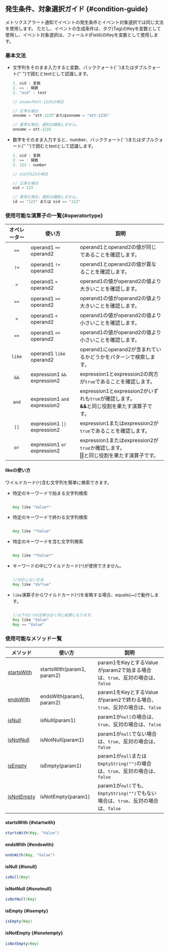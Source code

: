 ## 発生条件、対象選択ガイド {#condition-guide}

メトリクスアラート通知でイベントの発生条件とイベント対象選択では同じ文法を使用します。 ただし、イベントの生成条件は、タグ(Tag)のKeyを変数として使用し、イベント対象選択は、フィールド(Field)のKeyを変数として使用します。

### 基本文法

- 文字列をそのまま入力すると変数、バッククォート(' ')またはダブルクォート('' ")で囲むとtextとして認識します。

  ```java title='oid == "oid"'
  1. oid : 変数
  2. == : 関数
  3. "oid" : text
  ```

  ```java
  // onameがott-1235の場合

  // 正常な場合
  onname = 'ott-1235'またはonname = "ott-1235"

  // 異常な場合、通知は機能しません。
  onname = ott-1235
  ```

- 数字をそのまま入力すると、number、バッククォート(' ')またはダブルクォート('' '')で囲むとtextとして認識します。

  ```java title='oid == 123'
  1. oid : 変数
  2. == : 関数
  3. 123 : number
  ```

  ```java
  // oidが123の場合

  // 正常な場合
  oid = 123

  // 異常な場合、通知は機能しません。
  id == '123' または oid == '123'
  ```

### 使用可能な演算子の一覧{#operatortype}

|    オペレーター         | 使い方                                       | 説明                                                                                                      |
| :---------------: | ----------------------------------------- | ------------------------------------------------------------------------------------------------------- |
|    `==`           | operand1 `==` operand2                    | operand1とoperand2の値が同じであることを確認します。                                                                      |
|    `!=`           | operand1 `!=` operand2                    | operand1とoperand2の値が異なることを確認します。                                                                        |
|     `>`           | operand1 `>` operand2                     | operand1の値がoperand2の値より大きいことを確認します。                                                                     |
|    `>=`           | operand1 `>=` operand2                    | operand1の値がoperand2の値より大きいことを確認します。                                                                     |
|     `<`           | operand1 `<` operand2                     | operand1の値がoperand2の値より小さいことを確認します。                                                                     |
|    `<=`           | operand1 `<=` operand2                    | operand1の値がoperand2の値より小さいことを確認します。                                                                     |
|    `like`         | operand1 `like` operand2                  | operand1にoperand2が含まれているかどうかをパターンで検索します。                                                                |
|    `&&`           | expression1 `&&` expression2              | expression1とexpression2の両方が`true`であることを確認します。                                                           |
|    `and`          | expression1 `and` expression2             | expression1とexpression2がいずれも`true`が確認します。<br/><b>\&\&</b>と同じ役割を果たす演算子です。                                |
| <code>\|\|</code> | expression1 <code>\|\|</code> expression2 | expression1またはexpression2が`true`であることを確認します。                                                            |
|    `or`           | expression1 `or` expression2              | expression1またはexpression2が`true`か確認します。<br/><b>\|\|</b>と同じ役割を果たす演算子です。                                  |

#### likeの使い方

ワイルドカード(`*`)含む文字列を簡単に検索できます。

- 特定のキーワードで始まる文字列検索

  ```java

  Key like "Value*"

  ```

- 特定のキーワードで終わる文字列検索

  ```java

  Key like "*Value"

  ```

- 特定のキーワードを含む文字列検索

  ```java

  Key like "*Value*"

  ```

- キーワードの中にワイルドカード(`*`)が使用できません。

  ```java

  //対応しない文法
  Key like "Va*lue"

  ```

- `like`演算子からワイルドカード(`*`)を省略する場合、equals(`==`)で動作します。

  ```java

  //以下の2つの文章は全く同じ結果になります。
  Key like "Value"
  Key == "Value"

  ```

### 使用可能なメソッド一覧

| メソッド                      | 使い方                        | 説明                                                                      |
| ------------------------- | -------------------------- | ----------------------------------------------------------------------- |
| [startsWith](#startwith)  | startsWith(param1, param2) | param1をKeyとするValueがparam2で始まる場合は、`true`、反対の場合は、`false`                  |
| [endsWith](#endswith)     | endsWith(param1, param2)   | param1をKeyとするValueがparam2で終わる場合、`true`、反対の場合は、`false`                   |
| [isNull](#isnull)         | isNull(param1)             | param1が`null`の場合は、`true`、反対の場合は、`false`                                 |
| [isNotNull](#isnotnull)   | isNotNull(param1)          | param1が`null`でない場合は、`true`、反対の場合は、`false`                               |
| [isEmpty](#isempty)       | isEmpty(param1)            | param1が`null`または`EmptyString("")`の場合は、`true`、反対の場合は、`false`             |
| [isNotEmpty](#isnotempty) | isNotEmpty(param1)         | param1が`null`でも、`EmptyString("")`でもない場合は、`true`、反対の場合は、`false`          |

#### startsWith {#startwith}

```java
startsWith(Key, "Value")
```

#### endsWith {#endswith}

```java
endsWith(Key, "Value")
```

#### isNull {#isnull}

```java
isNull(Key)
```

#### isNotNull {#isnotnull}

```java
isNotNull(Key)
```

#### isEmpty {#isempty}

```java
isEmpty(Key)
```

#### isNotEmpty {#isnotempty}

```java
isNotEmpty(Key)
```
